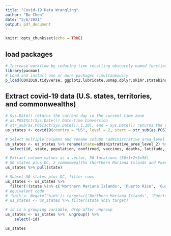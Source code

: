 ```yaml
---
title: "Covid-19 Data Wrangling"
author: "Bo Chen"
date: "5/6/2021"
output: pdf_document
---
```


```r
knitr::opts_chunk$set(echo = TRUE)
```

## load packages

```r
# Increase workflow by reducing time recalling obscurely named functions
library(pacman)
# Load and install one or more packages simultaneously 
p_load(COVID19,tidyverse, ggplot2,lubridate,usmap,dplyr,skimr,statebins,reshape,leaflet,leafpop,flexdashboard,plotly,ggmap,RgoogleMaps)
```

## Extract covid-19 data (U.S. states, territories, and commonwealths)

```r
# Sys.Date() returns the current day in the current time zone
# as.POSIXct(Sys.Date()) Date-time Conversion
# str_sub(as.POSIXct(Sys.Date()),1,10), end = Sys.Date()) returns the day before the current date (yyyy-mm-dd)
us_states <- covid19(country = "US", level = 2, start = str_sub(as.POSIXct(Sys.Date()),1,10), end = Sys.Date()) 

# Select multiple columns and rename column 'administrative_area_level_2' as 'state' for better interpretation
us_states <- us_states %>% rename(state=administrative_area_level_2) %>%
  select(id, state, population, confirmed, vaccines, deaths, latitude, longitude) 

# Extract column values as a vector, 56 locations (50+1+2+3=56)
# 50 states plus DC, 2 commonwealths (Northern Mariana Islands and Puerto Rico), and 3 territories (Guam, American Samoa, and Virgin Islands)
us_states %>% pull(state)

# Subset 50 states plus DC, filter rows
us_states <- us_states %>%
  filter(!(state %in% c('Northern Mariana Islands', 'Puerto Rico', 'Guam', 'American Samoa', 'Virgin Islands')))
# equivalent code
# '%ni%'<- Negate('%in%'); target=c('Northern Mariana Islands', 'Puerto Rico', 'Guam', 'American Samoa', 'Virgin Islands')
# us_states <- us_states %>% filter(state %ni% target)

# id is a grouping variable, drop after unproup
us_states <- us_states %>%  ungroup() %>%
    select(-id)

us_states
```